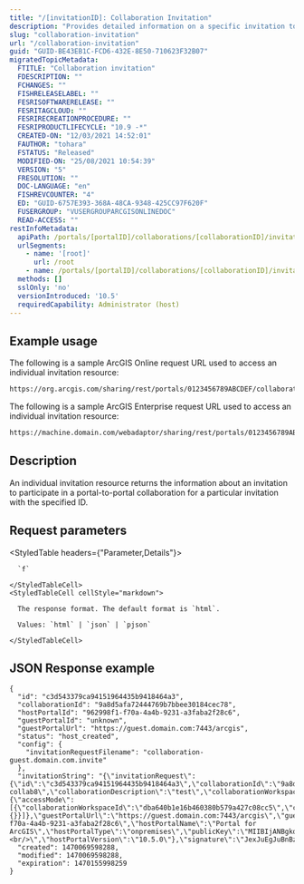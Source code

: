 ```yaml
---
title: "/[invitationID]: Collaboration Invitation"
description: "Provides detailed information on a specific invitation to portal-to-portal collaboration."
slug: "collaboration-invitation"
url: "/collaboration-invitation"
guid: "GUID-BE43EB1C-FCD6-432E-8E50-710623F32B07"
migratedTopicMetadata:
  FTITLE: "Collaboration invitation"
  FDESCRIPTION: ""
  FCHANGES: ""
  FISHRELEASELABEL: ""
  FESRISOFTWARERELEASE: ""
  FESRITAGCLOUD: ""
  FESRIRECREATIONPROCEDURE: ""
  FESRIPRODUCTLIFECYCLE: "10.9 -*"
  CREATED-ON: "12/03/2021 14:52:01"
  FAUTHOR: "tohara"
  FSTATUS: "Released"
  MODIFIED-ON: "25/08/2021 10:54:39"
  VERSION: "5"
  FRESOLUTION: ""
  DOC-LANGUAGE: "en"
  FISHREVCOUNTER: "4"
  ED: "GUID-6757E393-368A-48CA-9348-425CC97F620F"
  FUSERGROUP: "VUSERGROUPARCGISONLINEDOC"
  READ-ACCESS: ""
restInfoMetadata:
  apiPath: /portals/[portalID]/collaborations/[collaborationID]/invitations/[invitationID]
  urlSegments:
    - name: '[root]'
      url: /root
    - name: /portals/[portalID]/collaborations/[collaborationID]/invitations/[invitationID]
  methods: []
  sslOnly: 'no'
  versionIntroduced: '10.5'
  requiredCapability: Administrator (host)
---
```


## Example usage

The following is a sample ArcGIS Online request URL used to access an individual invitation resource:

```markdown
https://org.arcgis.com/sharing/rest/portals/0123456789ABCDEF/collaborations/9a8d5afa72444769b7bbee30184cec78/invitations/c3d543379ca94151964435b9418464a3?f=pjson
```

The following is a sample ArcGIS Enterprise request URL used to access an individual invitation resource:

```markdown
https://machine.domain.com/webadaptor/sharing/rest/portals/0123456789ABCDEF/collaborations/9a8d5afa72444769b7bbee30184cec78/invitations/c3d543379ca94151964435b9418464a3?f=pjson
```


## Description

An individual invitation resource returns the information about an invitation to participate in a portal-to-portal collaboration for a particular invitation with the specified ID.


## Request parameters

<StyledTable headers={"Parameter,Details"}>
  <StyledTableRow>
    <StyledTableCell cellStyle="markdown">

      `f` 

    </StyledTableCell>
    <StyledTableCell cellStyle="markdown">

      The response format. The default format is `html`. 

      Values: `html` | `json` | `pjson`

    </StyledTableCell>
  </StyledTableRow>
</StyledTable>


## JSON Response example

```other
{
  "id": "c3d543379ca94151964435b9418464a3",
  "collaborationId": "9a8d5afa72444769b7bbee30184cec78",
  "hostPortalId": "962998f1-f70a-4a4b-9231-a3faba2f28c6",
  "guestPortalId": "unknown",
  "guestPortalUrl": "https://guest.domain.com:7443/arcgis",
  "status": "host_created",
  "config": {
    "invitationRequestFilename": "collaboration-guest.domain.com.invite"
  },
  "invitationString": "{\"invitationRequest\":{\"id\":\"c3d543379ca94151964435b9418464a3\",\"collaborationId\":\"9a8d5afa72444769b7bbee30184cec78\",\"collaborationName\":\"test-collab8\",\"collaborationDescription\":\"test\",\"collaborationWorkspaceConfigs\":{\"accessMode\":[{\"collaborationWorkspaceId\":\"dba640b1e16b460380b579a427c08cc5\",\"collaborationWorkspaceName\":\"testworkspace8\",\"collaborationWorkspaceDescription\":\"testworkspace8\",\"accessMode\":\"send\",\"config\":{}}]},\"guestPortalUrl\":\"https://guest.domain.com:7443/arcgis\",\"guestPortalId\":\"unknown\",\"hostPortalUrl\":\"https://host.domain.com:7443/arcgis\",\"hostPortalId\":\"962998f1-f70a-4a4b-9231-a3faba2f28c6\",\"hostPortalName\":\"Portal for ArcGIS\",\"hostPortalType\":\"onpremises\",\"publicKey\":\"MIIBIjANBgkqhkiG9w0BAQEFAAOCAQ8AMIIBCgKCAQEAmlP493J/oQrpFU/A8XeEwXgRijDgVkXerUoVve8IZvZO8c9lw4HDN7W2cqY7X3DoBSzYB4bSll3L3WjmxiXTDjUKBU8h4oRiUsbF2d1XdgddLmJmyQID2UsH9PFFC/sd3q2qXK+Y97w9XIh5dKb6qERjxLuf/yzTmkWacu8wYTJGRkRRcuEZ4kSG3OmpH3hst0iy9/T8fMrCLddGZgTKb/EPxcBSVT+oU3ifFC+9gZGfFJuUVi6joYmeU7FaEkk2SBvEZjEdcrpdi4jo0ModZNJmFMAyeCKH+NGklXpQUrm9s1Mj8TmhpdQDBxDH/H8xlrkMhEL2R82TrioKR5w5VwIDAQAB\",\"contactFirstname\":\"admin\",\"contactLastname\":\"admin\",\"contactEmailAddress\":\"admin@me.com\",\"canReach\":true,\"canRunCollaborationAgent\":true,\"created\":1470069598259,\"expiration\":1470155998259,\"hostPortalDescription\":\"<br/>\",\"hostPortalVersion\":\"10.5.0\"},\"signature\":\"JexJuEgJuBnBzi2DyHla3DcSiDSklm4xwbmCXl+2u/rseiRyZNL6x4GWmg6VwP/7sfsz4RM0sjACh+DF+CzPHlPrYnivZ/aX64uNGmSeIeYXZHz+2w9ii5MrCgarImFmCRxtkg0nqYiRbrTs/53pXr/iOMecviog6CgOd4W05lOz30ejh/kV/FwwURyFI7TzNOFBdnl+zwVNY5/UMeiuuNyTC1zQgaLMqCxxw9fnjIa8sVXr2TFSV/FOSi7e85t7uD8A+kkv/OrR/v2t+w47diN7Gym/QF6hYf2E8kV6DQ7sYP7hDV7TZXoyFHl8O7GdavNlECRSa6LcTNO3PIeGLA==\"}",
  "created": 1470069598288,
  "modified": 1470069598288,
  "expiration": 1470155998259
}
```